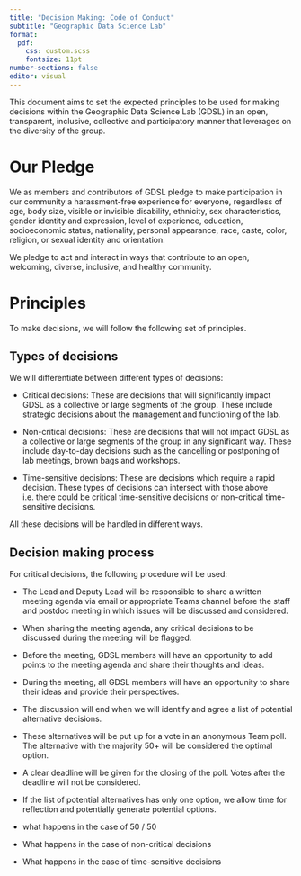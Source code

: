 ```yaml
---
title: "Decision Making: Code of Conduct"
subtitle: "Geographic Data Science Lab"
format: 
  pdf: 
    css: custom.scss
    fontsize: 11pt
number-sections: false
editor: visual
---
```


This document aims to set the expected principles to be used for making decisions within the Geographic Data Science Lab (GDSL) in an open, transparent, inclusive, collective and participatory manner that leverages on the diversity of the group.

# Our Pledge

We as members and contributors of GDSL pledge to make participation in our community a harassment-free experience for everyone, regardless of age, body size, visible or invisible disability, ethnicity, sex characteristics, gender identity and expression, level of experience, education, socioeconomic status, nationality, personal appearance, race, caste, color, religion, or sexual identity and orientation.

We pledge to act and interact in ways that contribute to an open, welcoming, diverse, inclusive, and healthy community.

# Principles

To make decisions, we will follow the following set of principles.

## Types of decisions

We will differentiate between different types of decisions:

- Critical decisions: These are decisions that will significantly impact GDSL as a collective or large segments of the group. These include strategic decisions about the management and functioning of the lab.

- Non-critical decisions: These are decisions that will not impact GDSL as a collective or large segments of the group in any significant way. These include day-to-day decisions such as the cancelling or postponing of lab meetings, brown bags and workshops.

- Time-sensitive decisions: These are decisions which require a rapid decision. These types of decisions can intersect with those above i.e. there could be critical time-sensitive decisions or non-critical time-sensitive decisions. 

All these decisions will be handled in different ways. 

## Decision making process

For critical decisions, the following procedure will be used:

- The Lead and Deputy Lead will be responsible to share a written meeting agenda via email or appropriate Teams channel before the staff and postdoc meeting in which issues will be discussed and considered.

- When sharing the meeting agenda, any critical decisions to be discussed during the meeting will be flagged. 

- Before the meeting, GDSL members will have an opportunity to add points to the meeting agenda and share their thoughts and ideas.

- During the meeting, all GDSL members will have an opportunity to share their ideas and provide their perspectives.

- The discussion will end when we will identify and agree a list of potential alternative decisions. 

- These alternatives will be put up for a vote in an anonymous Team poll. The alternative with the majority 50+ will be considered the optimal option. 

- A clear deadline will be given for the closing of the poll. Votes after the deadline will not be considered.

- If the list of potential alternatives has only one option, we allow time for reflection and potentially generate potential options.  

- what happens in the case of 50 / 50

- What happens in the case of non-critical decisions

- What happens in the case of time-sensitive decisions

